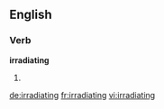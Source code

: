 ==English==

===Verb===
'''irradiating'''

# {{present participle of|irradiate}}

[[de:irradiating]]
[[fr:irradiating]]
[[vi:irradiating]]